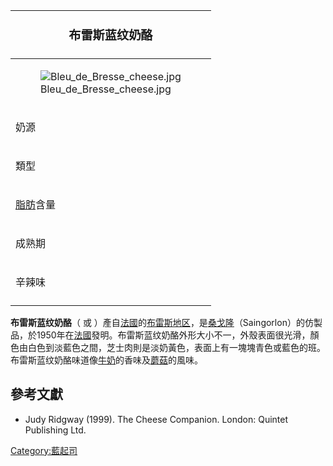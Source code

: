 {{noteTA
|G1=Food
|1=zh-cn:蓝纹奶酪;zh-hant:藍乾酪;zh-hk:藍芝士;zh-tw:藍起司;zh-mo:藍芝士;
}}
{| class="infobox bordered" style="align: right; width: 20em; font-size: 90%; text-align: left; float: right;" cellpadding="3"
|-
! colspan=2 bgcolor="#FFCCAA" style="font-size: 120%; text-align: center;" |'''布雷斯蓝纹奶酪'''
|-----
|colspan=2|[[File:Bleu_de_Bresse_cheese.jpg|center]]
|-----
| 奶源|| [[巴氏殺菌|巴氏殺菌]]的[[牛奶|牛奶]]
|-----
| 類型 ||軟質，[[藍芝士|藍芝士]]
|-----
| [[脂肪|脂肪]]含量 || 50%
|-----
| 成熟期 || 數星期
|-----
| 辛辣味 ||清淡
|-
|}

'''布雷斯蓝纹奶酪'''（{{lang-fr|Bresse Bleu}} 或 {{lang|fr|Bleu de Bresse}}）產自[[法國|法國]]的[[布雷斯|布雷斯地区]]，是[[桑戈隆|桑戈隆]]（Saingorlon）的仿製品，於1950年在[[法國|法國]]發明。布雷斯蓝纹奶酪外形大小不一，外殼表面很光滑，顏色由白色到淡藍色之間，芝士肉則是淡奶黃色，表面上有一塊塊青色或藍色的班。布雷斯蓝纹奶酪味道像[[牛奶|牛奶]]的香味及[[蘑菇|蘑菇]]的風味。

==參考文獻==
*Judy Ridgway (1999). The Cheese Companion. London: Quintet Publishing Ltd.
{{Commonscat|Bleu de Bresse|布勒·德·布瑞塞芝士}}

[[Category:藍起司|Category:藍起司]]
{{Blue cheeses}}